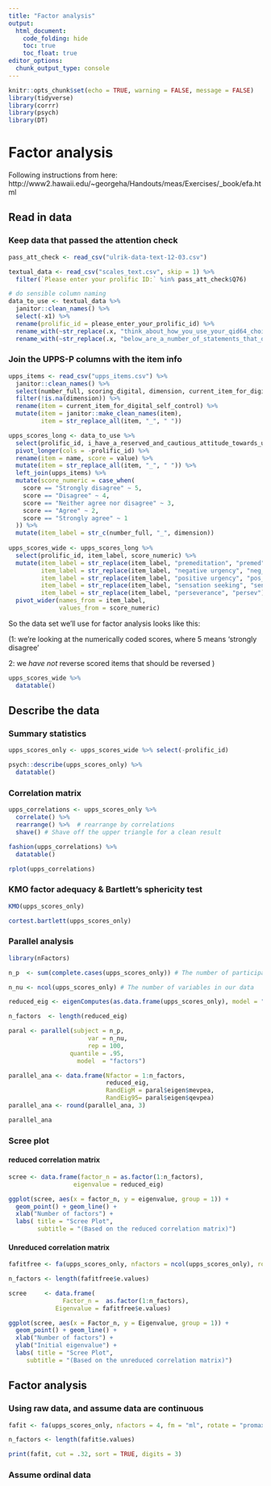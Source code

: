 ```yaml
---
title: "Factor analysis"
output: 
  html_document:
    code_folding: hide
    toc: true
    toc_float: true
editor_options: 
  chunk_output_type: console
---
```


```r
knitr::opts_chunk$set(echo = TRUE, warning = FALSE, message = FALSE)
library(tidyverse)
library(corrr)
library(psych)
library(DT)
```

# Factor analysis
Following instructions from here: http://www2.hawaii.edu/~georgeha/Handouts/meas/Exercises/_book/efa.html


## Read in data
### Keep data that passed the attention check
```r
pass_att_check <- read_csv("ulrik-data-text-12-03.csv")

textual_data <- read_csv("scales_text.csv", skip = 1) %>% 
  filter(`Please enter your prolific ID:` %in% pass_att_check$Q76)

# do sensible column naming
data_to_use <- textual_data %>% 
  janitor::clean_names() %>% 
  select(-x1) %>% 
  rename(prolific_id = please_enter_your_prolific_id) %>% 
  rename_with(~str_replace(.x, "think_about_how_you_use_your_qid64_choice_group_selected_choices_please_indicate_how_much_each_of_the_following_statements_reflects_your_experience_using_these_digital_devices_in_the_past_week_", "")) %>% 
  rename_with(~str_replace(.x, "below_are_a_number_of_statements_that_describe_ways_in_which_people_act_and_think_in_relation_to_their_digital_devices_please_indicate_how_much_you_agree_or_disagree_with_each_statement_in_relation_to_your_qid64_choice_group_selected_choices_", ""))

```

### Join the UPPS-P columns with the item info

```r
upps_items <- read_csv("upps_items.csv") %>% 
  janitor::clean_names() %>% 
  select(number_full, scoring_digital, dimension, current_item_for_digital_self_control) %>% 
  filter(!is.na(dimension)) %>% 
  rename(item = current_item_for_digital_self_control) %>% 
  mutate(item = janitor::make_clean_names(item),
         item = str_replace_all(item, "_", " "))

upps_scores_long <- data_to_use %>%
  select(prolific_id, i_have_a_reserved_and_cautious_attitude_towards_using_digital_devices:i_am_surprised_at_the_things_i_do_on_my_digital_devices_while_in_a_great_mood) %>% 
  pivot_longer(cols = -prolific_id) %>% 
  rename(item = name, score = value) %>% 
  mutate(item = str_replace_all(item, "_", " ")) %>% 
  left_join(upps_items) %>% 
  mutate(score_numeric = case_when(
    score == "Strongly disagree" ~ 5,
    score == "Disagree" ~ 4,
    score == "Neither agree nor disagree" ~ 3,
    score == "Agree" ~ 2,
    score == "Strongly agree" ~ 1
  )) %>% 
  mutate(item_label = str_c(number_full, "_", dimension))
  
upps_scores_wide <- upps_scores_long %>% 
  select(prolific_id, item_label, score_numeric) %>% 
  mutate(item_label = str_replace(item_label, "premeditation", "premed"),
         item_label = str_replace(item_label, "negative urgency", "neg_urg"),
         item_label = str_replace(item_label, "positive urgency", "pos_urg"),
         item_label = str_replace(item_label, "sensation seeking", "sen_seek"),
         item_label = str_replace(item_label, "perseverance", "persev")) %>% 
  pivot_wider(names_from = item_label,
              values_from = score_numeric)
```

So the data set we'll use for factor analysis looks like this:

(1: we're looking at the numerically coded scores, where 5 means 'strongly disagree'

2: we *have not* reverse scored items that should be reversed
)

```r
upps_scores_wide %>% 
  datatable()
```

## Describe the data
### Summary statistics
```r
upps_scores_only <- upps_scores_wide %>% select(-prolific_id)

psych::describe(upps_scores_only) %>% 
  datatable()
```

### Correlation matrix
```r
upps_correlations <- upps_scores_only %>% 
  correlate() %>% 
  rearrange() %>%  # rearrange by correlations
  shave() # Shave off the upper triangle for a clean result

fashion(upps_correlations) %>% 
  datatable()

rplot(upps_correlations)
```

### KMO factor adequacy & Bartlett's sphericity test
```r
KMO(upps_scores_only)

cortest.bartlett(upps_scores_only)
```


### Parallel analysis
```r
library(nFactors)

n_p  <- sum(complete.cases(upps_scores_only)) # The number of participants in our data

n_nu <- ncol(upps_scores_only) # The number of variables in our data

reduced_eig <- eigenComputes(as.data.frame(upps_scores_only), model = "factors", use = "complete")

n_factors  <- length(reduced_eig)

paral <- parallel(subject = n_p,  
                      var = n_nu, 
                      rep = 100,
                 quantile = .95, 
                   model  = "factors")

parallel_ana <- data.frame(Nfactor = 1:n_factors,
                           reduced_eig,
                           RandEigM = paral$eigen$mevpea,
                           RandEig95= paral$eigen$qevpea)
parallel_ana <- round(parallel_ana, 3)

parallel_ana
```

### Scree plot
#### reduced correlation matrix

```r
scree <- data.frame(factor_n = as.factor(1:n_factors), 
                  eigenvalue = reduced_eig)

ggplot(scree, aes(x = factor_n, y = eigenvalue, group = 1)) + 
  geom_point() + geom_line() +
  xlab("Number of factors") +
  labs( title = "Scree Plot", 
        subtitle = "(Based on the reduced correlation matrix)")
```

#### Unreduced correlation matrix
```r
fafitfree <- fa(upps_scores_only, nfactors = ncol(upps_scores_only), rotate = "none")

n_factors <- length(fafitfree$e.values)

scree     <- data.frame(
               Factor_n =  as.factor(1:n_factors), 
             Eigenvalue = fafitfree$e.values)

ggplot(scree, aes(x = Factor_n, y = Eigenvalue, group = 1)) + 
  geom_point() + geom_line() +
  xlab("Number of factors") +
  ylab("Initial eigenvalue") +
  labs( title = "Scree Plot", 
     subtitle = "(Based on the unreduced correlation matrix)")
```



## Factor analysis
### Using raw data, and assume data are continuous
```r
fafit <- fa(upps_scores_only, nfactors = 4, fm = "ml", rotate = "promax")

n_factors <- length(fafit$e.values)

print(fafit, cut = .32, sort = TRUE, digits = 3)
```

### Assume ordinal data
